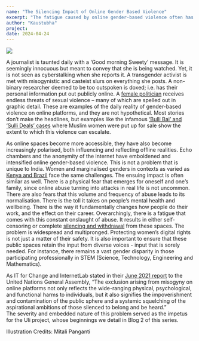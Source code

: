 ```yaml
---
name: "The Silencing Impact of Online Gender Based Violence"
excerpt: "The fatigue caused by online gender-based violence often has a chilling effect. It silences diverse voices in the very spaces that need to be more equitable and inclusive!"
author: "Kaustubha"
project:
date: 2024-04-24
---
```



<ContentPageShell>

![](/silencing-impact-illustration.png)

A journalist is taunted daily with a ‘Good morning Sweety’ message. It is seemingly innocuous but meant to convey that she is being watched. Yet, it is not seen as cyberstalking when she reports it.
A transgender activist is met with misogynistic and casteist slurs on everything she posts. 
A non-binary researcher deemed to be too outspoken is doxed; i.e. has their personal information put out publicly online.
A [female politician](https://decoders.blob.core.windows.net/troll-patrol-india-findings/Amnesty_International_India_Troll_Patrol_India_Findings_2020.pdf) receives endless threats of sexual violence – many of which are spelled out in graphic detail. 
These are examples of the daily reality of gender-based violence on online platforms, and they are not hypothetical. Most stories don’t make the headlines, but examples like the infamous [‘Bulli Bai’ and ‘Sulli Deals’ cases](https://thewire.in/communalism/indian-muslim-woman-auction-bulli-bai) where Muslim women were put up for sale show the extent to which this violence can escalate.   


As online spaces become more accessible, they have also become increasingly polarised, both influencing and reflecting offline realities. Echo chambers and the anonymity of the internet have emboldened and intensified online gender-based violence. 
This is not a problem that is unique to India. Women and marginalised genders in contexts as varied as [Kenya and Brazil](https://itforchange.net/sites/default/files/2291/ITFC_Feminist%20Perspectives%20on%20Social%20Media%20Governance_0.pdf) face the same challenges. The ensuing impact is often similar as well. 
There is a physical fear that emerges for oneself and one’s family, since online abuse turning into attacks in real life is not uncommon. There are also fears that this volume and frequency of abuse leads to its normalisation. There is the toll it takes on people’s mental health and wellbeing. There is the way it fundamentally changes how people do their work, and the effect on their career. Overarchingly, there is a fatigue that comes with this constant onslaught of abuse. It results in either self-censoring or complete [silencing and withdrawal](https://www.amnesty.org/en/latest/news/2018/03/online-violence-against-women-chapter-5-5/) from these spaces. 
The problem is widespread and multipronged. Protecting women’s digital rights is not just a matter of their safety. It is also important to ensure that these public spaces retain the input from diverse voices - input that is sorely needed. For instance, there remains a vast gender disparity in those participating professionally in STEM (Science, Technology, Engineering and Mathematics). 


As IT for Change and InternetLab stated in their [June 2021 report](https://itforchange.net/sites/default/files/1738/ITforChangeInternetLab-SubmissionToGAReportGenderJustice-June2021.pdf) to the United Nations General Assembly, “The exclusion arising from misogyny on online platforms not only reflects the wide-ranging physical, psychological, and functional harms to individuals, but it also signifies the impoverishment and contamination of the public sphere and a systemic squelching of the aspirational ambitions of those silenced to belong and be heard.”  
The severity and embedded nature of this problem served as the impetus for the Uli project, whose beginnings we detail in Blog 2 of this series.  


Illustration Credits: Mitali Panganti

</ContentPageShell>

